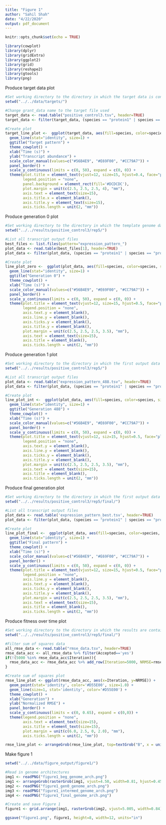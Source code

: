 ```yaml
---
title: "Figure 1"
author: "Sahil Shah"
date: "4/22/2020"
output: pdf_document
---
```


```r
knitr::opts_chunk$set(echo = TRUE)

library(cowplot)
library(dplyr)
library(gridExtra)
library(ggplot2)
library(grid)
library(reshape2)
library(gtools)
library(png)
```

Produce target data plot

```r

#Set working directory to the directory in which the target data is contained in 
setwd("../../data/targets/")

#Change grant_data name to the target file used
target_data <- read.table("positive_control3.tsv", header=TRUE)
target_data <- filter(target_data, (species == "protein1" | species == "protein2" | species == "protein3") & time != 301)

#Create plot
target_line_plot <-  ggplot(target_data, aes(fill=species, color=species, size=species, x=time, y=transcript)) +
  geom_line(stat="identity", size=1) + 
  ggtitle("Target pattern") + 
  theme_cowplot() + 
  xlab("Time (s)") + 
  ylab("Transcript abundance") + 
  scale_color_manual(values=c("#56B4E9", "#E69F00", "#CC79A7")) + 
  panel_border() + 
  scale_y_continuous(limits = c(0, 50), expand = c(0, 0)) +
  theme(plot.title = element_text(vjust=12, size=15, hjust=0.4, face="plain"),
        legend.position = "none",
        panel.background = element_rect(fill='#DCDCDC'),
        plot.margin = unit(c(2.5, 2.5, 2.5, 4), "mm"),
        axis.text = element_text(size=15),
        axis.title.x = element_blank(),
        axis.title.y = element_text(size=15),
        axis.ticks.length = unit(2, "mm"))

```

Produce generation 0 plot

```r

#Set working directory to the directory in which the template genome data is contained in 
setwd("../../results/positive_control3/rep5/")

#List all transcript output files
best_files <- list.files(pattern="expression_pattern_")
plot_data <- read.table(best_files[1], header=TRUE)
plot_data <- filter(plot_data, (species == "protein1" | species == "protein2" | species == "protein3") & time != 301)

#Create plot
line_plot_zero <-  ggplot(plot_data, aes(fill=species, color=species, size=species, x=time, y=transcript)) +
  geom_line(stat="identity", size=1) + 
  ggtitle("Generation 0") + 
  theme_cowplot() + 
  xlab("Time (s)") + 
  scale_color_manual(values=c("#56B4E9", "#E69F00", "#CC79A7")) + 
  panel_border() +
  scale_y_continuous(limits = c(0, 50), expand = c(0, 0)) +
  theme(plot.title = element_text(vjust=12, size=15, hjust=0.5, face="plain"),
        legend.position = "none",
        axis.text.y = element_blank(),
        axis.line.y = element_blank(),
        axis.ticks.y = element_blank(),
        axis.title.y = element_blank(),
        plot.margin = unit(c(2.5, 2.5, 2.5, 3.5), "mm"),
        axis.text = element_text(size=15),
        axis.title = element_blank(),
        axis.ticks.length = unit(2, "mm"))

```

Produce generation 1 plot
```r

#Set working directory to the directory in which the first output data is contained in 
setwd("../../results/positive_control3/rep5/")

#List all transcript output files
plot_data <- read.table("expression_pattern_488.tsv", header=TRUE)
plot_data <- filter(plot_data, (species == "protein1" | species == "protein2" | species == "protein3") & time != 301)

#Create plot
line_plot_int <-  ggplot(plot_data, aes(fill=species, color=species, size=species, x=time, y=transcript)) +
  geom_line(stat="identity", size=1) + 
  ggtitle("Generation 488") + 
  theme_cowplot() + 
  xlab("Time (s)") + 
  scale_color_manual(values=c("#56B4E9", "#E69F00", "#CC79A7")) + 
  panel_border() + 
  scale_y_continuous(limits = c(0, 50), expand = c(0, 0)) +
  theme(plot.title = element_text(vjust=12, siz=15, hjust=0.5, face="plain"),
        legend.position = "none",
        axis.text.y = element_blank(),
        axis.line.y = element_blank(), 
        axis.ticks.y = element_blank(),
        axis.title.y = element_blank(),
        plot.margin = unit(c(2.5, 2.5, 2.5, 3.5), "mm"),
        axis.text = element_text(size=15),
        axis.title = element_blank(),
        axis.ticks.length = unit(2, "mm"))

```
Produce final generation plot
```r

#Set working directory to the directory in which the first output data is contained in 
setwd("../../results/positive_control3/rep5/final/")

#List all transcript output files
plot_data <- read.table('expression_pattern_best.tsv', header=TRUE)
plot_data <- filter(plot_data, (species == "protein1" | species == "protein2" | species == "protein3") & time != 301)

#Create plot
line_plot_final <-  ggplot(plot_data, aes(fill=species, color=species, size=species, x=time, y=transcript)) +
  geom_line(stat="identity", size=1) + 
  ggtitle("Final pattern") + 
  theme_cowplot() + 
  xlab("Time (s)") + 
  scale_color_manual(values=c("#56B4E9", "#E69F00", "#CC79A7")) + 
  panel_border() + 
  scale_y_continuous(limits = c(0, 50), expand = c(0, 0)) +
  theme(plot.title = element_text(vjust=12, size=15, hjust=0.5, face="plain"),
        legend.position = "none", 
        axis.line.y = element_blank(), 
        axis.text.y = element_blank(),
        axis.ticks.y = element_blank(),
        axis.title.y = element_blank(),
        plot.margin = unit(c(2.5, 2.5, 2.5, 3.5), "mm"),
        axis.text = element_text(size=15),
        axis.title = element_blank(),
        axis.ticks.length = unit(2, "mm"))
```
Produce fitness over time plot
```r

#Set working directory to the directory in which the results are contained in
setwd("../../results/positive_control3/rep5/final/")

#Filter sum of squares data
all_rmse_data <- read.table("rmse_data.tsv", header=TRUE)
rmse_data_acc <- all_rmse_data %>% filter(Accepted=='yes')
if(!(5000 %in% rmse_data_acc$Iteration)){
  rmse_data_acc <- rmse_data_acc %>% add_row(Iteration=5000, NRMSE=rmse_data_acc$NRMSE[length(rmse_data_acc$NRMSE)], Accepted="yes")
}

#Create sum of squares plot
rmse_line_plot <- ggplot(rmse_data_acc, aes(x=Iteration, y=NRMSE)) + 
  geom_point(stat='identity', color='#D55E00', size=1.0) + 
  geom_line(size=1, stat='identity', color='#D55E00') + 
  theme_cowplot() +
  xlab("Generation") + 
  ylab("Normalized RMSE") + 
  panel_border() +
  scale_y_continuous(limits = c(0, 0.65), expand = c(0,0)) +
  theme(legend.position = "none",
        axis.text = element_text(size=15),
        axis.title = element_text(size=15),
        plot.margin = unit(c(6.0, 2.5, 0, 2.0), "mm"),
        axis.ticks.length = unit(2, "mm"))

rmse_line_plot <- arrangeGrob(rmse_line_plot, top=textGrob("B", x = unit(0, "npc"), y=unit(0.7, "npc"), just=c("left","top"), gp=gpar(col="black", font="bold", fontsize=20, fontfamily="Arial")))

```
Make figure 1
```r

setwd("../../data/figure_output/figure1/")

#Read in genome architectures
img1 <- readPNG("figure1_beg_genome_arch.png")
img1 <- arrangeGrob(rasterGrob(img1, vjust=4.50, width=0.81, hjust=0.45), top=textGrob("A", x = unit(0, "npc"), y=unit(-5.6, "npc"), just=c("left","top"), gp=gpar(col="black", font="bold", fontsize=20, fontfamily="Arial")))
img2 <- readPNG("figure1_gen0_genome_arch.png")
img3 <- readPNG("figure1_intermed_genome_arch.png")
img4 <- readPNG("figure1_final_genome_arch.png")

#Create and save Figure 1
figure1 <- grid.arrange(img1, rasterGrob(img2, vjust=5.005, width=0.84), rasterGrob(img3, vjust=5.34, width=0.84), rasterGrob(img4, vjust=5.51, width=0.85), target_line_plot, line_plot_zero, line_plot_int, line_plot_final, rmse_line_plot, layout_matrix=rbind(c(1,2,3,4), c(5,6,7,8), c(9,9,9,9)), widths=c(2.3,2,2,2), bottom=textGrob("Time (s)", gp=gpar(fontsize=15, fontfamily="Arial"), vjust=-18, hjust=0.1))

ggsave("figure1.png", figure1, height=8, width=12, units="in")

```
